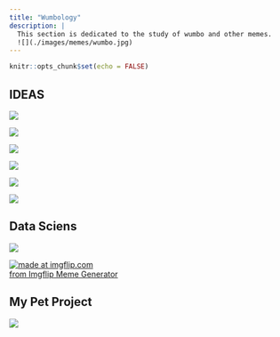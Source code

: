 ```yaml
---
title: "Wumbology"
description: |
  This section is dedicated to the study of wumbo and other memes.
  ![](./images/memes/wumbo.jpg)
---
```


```r
knitr::opts_chunk$set(echo = FALSE)
```

## IDEAS

![](./images/memes/Thank_Me_Later.png)

![](./images/memes/so-many-ideas.png)


![](./images/memes/my-ideas.png)

![](./images/memes/ideas.png)

![](https://i.imgflip.com/zeym9.jpg)


![](./images/memes/an-idea.png)

## Data Sciens

![](https://external-preview.redd.it/yh8_55TVmLnubVZrE7Q38D2BLnMtv34r7rbWkjieLV4.jpg?auto=webp&s=ae4ff3f9a6abfe1a5f7cb1e9c90b7697e11a84bf)

<a href="https://imgflip.com/i/4qiibg"><img src="https://i.imgflip.com/4qiibg.jpg" title="made at imgflip.com"/></a><div><a href="https://imgflip.com/memegenerator">from Imgflip Meme Generator</a></div>

## My Pet Project

![](https://img-9gag-fun.9cache.com/photo/a0NAvwO_700bwp.webp)